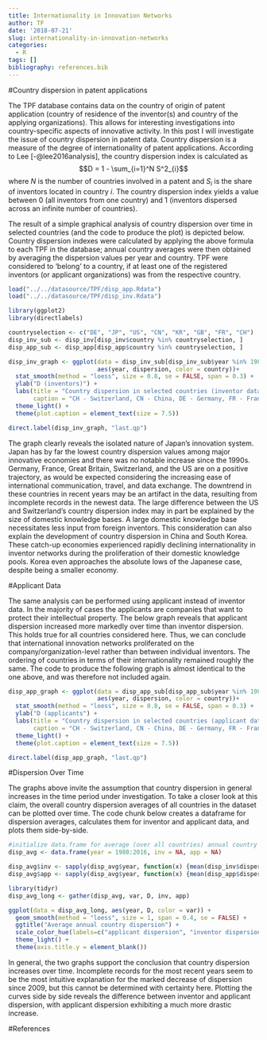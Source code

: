 ```yaml
---
title: Internationality in Innovation Networks
author: TF
date: '2018-07-21'
slug: internationality-in-innovation-networks
categories:
  - R
tags: []
bibliography: references.bib
---
```

#Country dispersion in patent applications

The TPF database contains data on the country of origin of patent application (country of residence of the inventor(s) and country of the applying organizations). This allows for interesting investigations into country-specific aspects of innovative activity. In this post I will investigate the issue of country dispersion in patent data.
Country dispersion is a measure of the degree of internationality of patent applications. According to Lee [-@lee2016analysis], the country dispersion index is calculated as $$D = 1 - \sum_{i=1}^N S^2_{i}$$
where $N$ is the number of countries involved in a patent and $S_i$ is the share of inventors located in country $i$. The country dispersion index yields a value between $0$ (all inventors from one country) and $1$ (inventors dispersed across an infinite number of countries).

The result of a simple graphical analysis of country dispersion over time in selected countries (and the code to produce the plot) is depicted below. Country dispersion indexes were calculated by applying the above formula to each TPF in the database; annual country averages were then obtained by averaging the dispersion values per year and country. TPF were considered to ‘belong’ to a country, if at least one of the registered inventors (or applicant organizations) was from the respective country. 

```r
load("../../datasource/TPF/disp_app.Rdata")
load("../../datasource/TPF/disp_inv.Rdata")

library(ggplot2)
library(directlabels)

countryselection <- c("DE", "JP", "US", "CN", "KR", "GB", "FR", "CH")
disp_inv_sub <- disp_inv[disp_inv$country %in% countryselection, ]
disp_app_sub <- disp_app[disp_app$country %in% countryselection, ]
```

```r
disp_inv_graph <- ggplot(data = disp_inv_sub[disp_inv_sub$year %in% 1988:2015, ], 
                         aes(year, dispersion, color = country))+
  stat_smooth(method = "loess", size = 0.8, se = FALSE, span = 0.3) +
  ylab("D (inventors)") +
  labs(title = "Country dispersion in selected countries (inventor data)",
       caption = "CH - Switzerland, CN - China, DE - Germany, FR - France, GB - Great Britain, JP - Japan, KR - Korea, US - United States") +
  theme_light() +
  theme(plot.caption = element_text(size = 7.5))

direct.label(disp_inv_graph, "last.qp")
```

The graph clearly reveals the isolated nature of Japan’s innovation system. Japan has by far the lowest country dispersion values among major innovative economies and there was no notable increase since the 1990s. Germany, France, Great Britain, Switzerland, and the US are on a positive trajectory, as would be expected considering the increasing ease of international communication, travel, and data exchange. The downtrend in these countries in recent years may be an artifact in the data, resulting from incomplete records in the newest data. The large difference between the US and Switzerland’s country dispersion index may in part be explained by the size of domestic knowledge bases. A large domestic knowledge base necessitates less input from foreign inventors. This consideration can also explain the development of country dispersion in China and South Korea. These catch-up economies experienced rapidly declining internationality in inventor networks during the proliferation of their domestic knowledge pools. Korea even approaches the absolute lows of the Japanese case, despite being a smaller economy.

#Applicant Data

The same analysis can be performed using applicant instead of inventor data. In the majority of cases the applicants are companies that want to protect their intellectual property. The below graph reveals that applicant dispersion increased more markedly over time than inventor dispersion. This holds true for all countries considered here. Thus, we can conclude that international innovation networks proliferated on the company/organization-level rather than between individual inventors. The ordering of countries in terms of their internationality remained roughly the same. The code to produce the following graph is almost identical to the one above, and was therefore not included again.

```r
disp_app_graph <- ggplot(data = disp_app_sub[disp_app_sub$year %in% 1988:2011, ], 
                         aes(year, dispersion, color = country))+
  stat_smooth(method = "loess", size = 0.8, se = FALSE, span = 0.3) +
  ylab("D (applicants") +
  labs(title = "Country dispersion in selected countries (applicant data)",
       caption = "CH - Switzerland, CN - China, DE - Germany, FR - France, GB - Great Britain, JP - Japan, KR - Korea, US - United States") +
  theme_light() +
  theme(plot.caption = element_text(size = 7.5))

direct.label(disp_app_graph, "last.qp")
```

#Dispersion Over Time

The graphs above invite the assumption that country dispersion in general increases in the time period under investigation. To take a closer look at this claim, the overall country dispersion averages of all countries in the dataset can be plotted over time. The code chunk below creates a dataframe for dispersion averages, calculates them for inventor and applicant data, and plots them side-by-side.

```r
#initialize data.frame for average (over all countries) annual country dispersion
disp_avg <- data.frame(year = 1988:2016, inv = NA, app = NA)

disp_avg$inv <- sapply(disp_avg$year, function(x) {mean(disp_inv$dispersion[disp_inv$year == x], na.rm = TRUE)})
disp_avg$app <- sapply(disp_avg$year, function(x) {mean(disp_app$dispersion[disp_app$year == x], na.rm = TRUE)})

library(tidyr)
disp_avg_long <- gather(disp_avg, var, D, inv, app)

ggplot(data = disp_avg_long, aes(year, D, color = var)) +
  geom_smooth(method = "loess", size = 1, span = 0.4, se = FALSE) +
  ggtitle("Average annual country dispersion") +
  scale_color_hue(labels=c("applicant dispersion", "inventor dispersion")) +
  theme_light() +
  theme(axis.title.y = element_blank())
```

In general, the two graphs support the conclusion that country dispersion increases over time. Incomplete records for the most recent years seem to be the most intuitive explanation for the marked decrease of dispersion since 2009, but this cannot be determined with certainty here. Plotting the curves side by side reveals the difference between inventor and applicant dispersion, with applicant dispersion exhibiting a much more drastic increase.

#References
